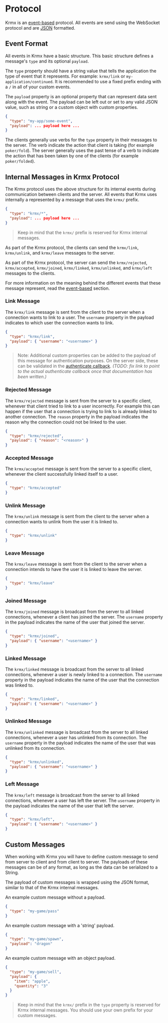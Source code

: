 # Protocol
Krmx is an [event-based](./event-based) protocol. All events are send using the WebSocket protocol and are [JSON](https://www.json.org/json-en.html) formatted.

## Event Format
All events in Krmx have a basic structure. This basic structure defines a message's `type` and its optional `payload`.

The `type` property should have a string value that tells the application the type of event that it represents. For example: `krmx/link` or `my-application/continued`. It is recommended to use a fixed prefix ending with a `/` in all of your custom events.

The `payload` property is an optional property that can represent data sent along with the event. The payload can be left out or set to any valid JSON value, such as string or a custom object with custom properties.

```json
{
  "type": "my-app/some-event",
  "payload": ... payload here ...
}
```

The clients generally use verbs for the `type` property in their messages to the server. The verb indicate the action that client is taking (for example `poker/fold`). The server generally uses the past tense of a verb to indicate the action that has been taken by one of the clients (for example `poker/folded`).

## Internal Messages in Krmx Protocol
The Krmx protocol uses the above structure for its internal events during communication between clients and the server. All events that Krmx uses internally a represented by a message that uses the `krmx/` prefix.

```json
{
  "type": "krmx/*",
  "payload": ... payload here ...
}
```

> Keep in mind that the `krmx/` prefix is reserved for Krmx internal messages.

As part of the Krmx protocol, the clients can send the `krmx/link`, `krmx/unlink`, and `krmx/leave` messages to the server.

As part of the Krmx protocol, the server can send the `krmx/rejected`, `krmx/accepted`, `krmx/joined`, `krmx/linked`, `krmx/unlinked`, and `krmx/left` messages to the clients.

For more information on the meaning behind the different events that these message represent, read the [event-based](./event-based) section.

### Link Message
The `krmx/link` message is sent from the client to the server when a connection wants to link to a user. The `username` property in the payload indicates to which user the connection wants to link.

```json
{
  "type": "krmx/link",
  "payload": { "username": "<username>" }
}
```

> Note: Additional custom properties can be added to the payload of this message for authentication purposes. On the server side, these can be validated in the [authenticate callback](./server). *(TODO: fix link to point to the actual authenticate callback once that documentation has been written.)*

### Rejected Message
The `krmx/rejected` message is sent from the server to a specific client, whenever that client tried to link to a user incorrectly. For example this can happen if the user that a connection is trying to link to is already linked to another connection. The `reason` property in the payload indicates the reason why the connection could not be linked to the user.

```json
{
  "type": "krmx/rejected",
  "payload": { "reason": "<reason>" }
}
```

### Accepted Message
The `krmx/accepted` message is sent from the server to a specific client, whenever the client successfully linked itself to a user.

```json
{
  "type": "krmx/accepted"
}
```

### Unlink Message
The `krmx/unlink` message is sent from the client to the server when a connection wants to unlink from the user it is linked to.

```json
{
  "type": "krmx/unlink"
}
```

### Leave Message
The `krmx/leave` message is sent from the client to the server when a connection intends to have the user it is linked to leave the server.

```json
{
  "type": "krmx/leave"
}
```

### Joined Message
The `krmx/joined` message is broadcast from the server to all linked connections, whenever a client has joined the server. The `username` property in the payload indicates the name of the user that joined the server.

```json
{
  "type": "krmx/joined",
  "payload": { "username": "<username>" }
}
```

### Linked Message
The `krmx/linked` message is broadcast from the server to all linked connections, whenever a user is newly linked to a connection. The `username` property in the payload indicates the name of the user that the connection was linked to.

```json
{
  "type": "krmx/linked",
  "payload": { "username": "<username>" }
}
```

### Unlinked Message
The `krmx/unlinked` message is broadcast from the server to all linked connections, whenever a user has unlinked from its connection. The `username` property in the payload indicates the name of the user that was unlinked from its connection.

```json
{
  "type": "krmx/unlinked",
  "payload": { "username": "<username>" }
}
```

### Left Message
The `krmx/left` message is broadcast from the server to all linked connections, whenever a user has left the server. The `username` property in the payload indicates the name of the user that left the server.

```json
{
  "type": "krmx/left",
  "payload": { "username": "<username>" }
}
```

## Custom Messages
When working with Krmx you will have to define custom message to send from server to client and from client to server. The payloads of these messages can be of any format, as long as the data can be serialized to a String.

The payload of custom messages is wrapped using the JSON format, similar to that of the Krmx internal messages.

An example custom message without a payload.
```json
{
  "type": "my-game/pass"
}
```

An example custom message with a 'string' payload.
```json
{
  "type": "my-game/spawn",
  "payload": "dragon"
}
```

An example custom message with an object payload.
```json
{
  "type": "my-game/sell",
  "payload": {
    "item": "apple",
    "quantity": "3"
  }
}
```

> Keep in mind that the `krmx/` prefix in the `type` property is reserved for Krmx internal messages. You should use your own prefix for your custom messages.
